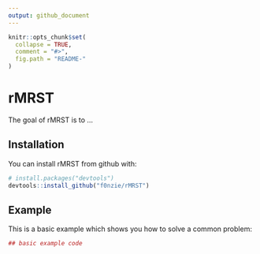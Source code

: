 ```yaml
---
output: github_document
---
```


<!-- README.md is generated from README.Rmd. Please edit that file -->

```r
knitr::opts_chunk$set(
  collapse = TRUE,
  comment = "#>",
  fig.path = "README-"
)
```

# rMRST

The goal of rMRST is to ...

## Installation

You can install rMRST from github with:

```r
# install.packages("devtools")
devtools::install_github("f0nzie/rMRST")
```

## Example

This is a basic example which shows you how to solve a common problem:

```r
## basic example code
```
